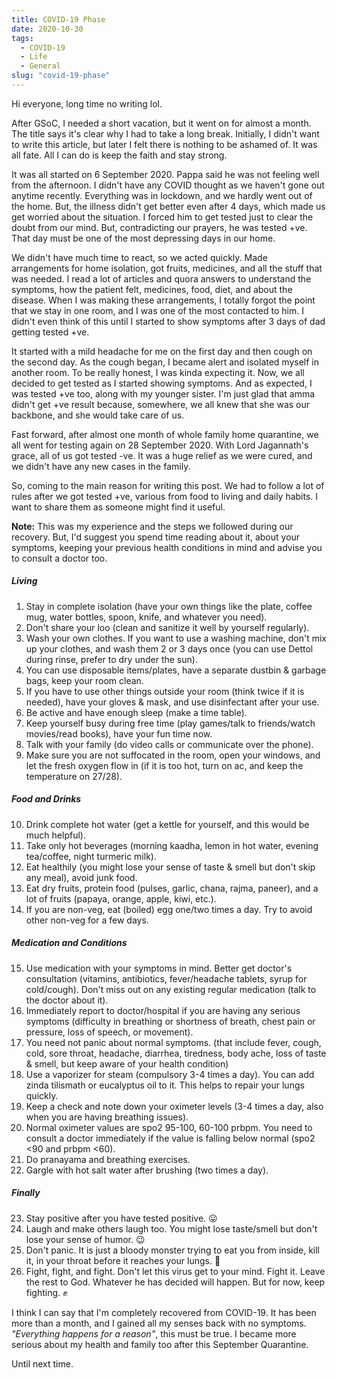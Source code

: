 ```yaml
---
title: COVID-19 Phase
date: 2020-10-30
tags: 
  - COVID-19
  - Life
  - General
slug: "covid-19-phase"
---
```


Hi everyone, long time no writing lol.

After GSoC, I needed a short vacation, but it went on for almost a month. The title says it's clear why I had to take a long break. Initially, I didn't want to write this article, but later I felt there is nothing to be ashamed of. It was all fate. All I can do is keep the faith and stay strong.

It was all started on 6 September 2020. Pappa said he was not feeling well from the afternoon. I didn't have any COVID thought as we haven't gone out anytime recently. Everything was in lockdown, and we hardly went out of the home. But, the illness didn't get better even after 4 days, which made us get worried about the situation. I forced him to get tested just to clear the doubt from our mind. But, contradicting our prayers, he was tested +ve. That day must be one of the most depressing days in our home.

We didn't have much time to react, so we acted quickly. Made arrangements for home isolation, got fruits, medicines, and all the stuff that was needed. I read a lot of articles and quora answers to understand the symptoms, how the patient felt, medicines, food, diet, and about the disease. When I was making these arrangements, I totally forgot the point that we stay in one room, and I was one of the most contacted to him. I didn't even think of this until I started to show symptoms after 3 days of dad getting tested +ve.

It started with a mild headache for me on the first day and then cough on the second day. As the cough began, I became alert and isolated myself in another room. To be really honest, I was kinda expecting it. Now, we all decided to get tested as I started showing symptoms. And as expected, I was tested +ve too, along with my younger sister. I'm just glad that amma didn't get +ve result because, somewhere, we all knew that she was our backbone, and she would take care of us.

Fast forward, after almost one month of whole family home quarantine, we all went for testing again on 28 September 2020. With Lord Jagannath's grace, all of us got tested -ve. It was a huge relief as we were cured, and we didn't have any new cases in the family.

So, coming to the main reason for writing this post. We had to follow a lot of rules after we got tested +ve, various from food to living and daily habits. I want to share them as someone might find it useful.

**Note:** This was my experience and the steps we followed during our recovery. But, I'd suggest you spend time reading about it, about your symptoms, keeping your previous health conditions in mind and advise you to consult a doctor too.

##### Living

1. Stay in complete isolation (have your own things like the plate, coffee mug, water bottles, spoon, knife, and whatever you need).
2. Don't share your loo (clean and sanitize it well by yourself regularly).
3. Wash your own clothes. If you want to use a washing machine, don't mix up your clothes, and wash them 2 or 3 days once (you can use Dettol during rinse, prefer to dry under the sun).
4. You can use disposable items/plates, have a separate dustbin & garbage bags, keep your room clean.
5. If you have to use other things outside your room (think twice if it is needed), have your gloves & mask, and use disinfectant after your use.
6. Be active and have enough sleep (make a time table).
7. Keep yourself busy during free time (play games/talk to friends/watch movies/read books), have your fun time now.
8. Talk with your family (do video calls or communicate over the phone).
9. Make sure you are not suffocated in the room, open your windows, and let the fresh oxygen flow in (if it is too hot, turn on ac, and keep the temperature on 27/28).

##### Food and Drinks

10. Drink complete hot water (get a kettle for yourself, and this would be much helpful).
11. Take only hot beverages (morning kaadha, lemon in hot water, evening tea/coffee, night turmeric milk).
12. Eat healthily (you might lose your sense of taste & smell but don't skip any meal), avoid junk food.
13. Eat dry fruits, protein food (pulses, garlic, chana, rajma, paneer), and a lot of fruits (papaya, orange, apple, kiwi, etc.).
14. If you are non-veg, eat (boiled) egg one/two times a day. Try to avoid other non-veg for a few days.

##### Medication and Conditions

15. Use medication with your symptoms in mind. Better get doctor's consultation (vitamins, antibiotics, fever/headache tablets, syrup for cold/cough). Don't miss out on any existing regular medication (talk to the doctor about it).
16. Immediately report to doctor/hospital if you are having any serious symptoms (difficulty in breathing or shortness of breath, chest pain or pressure, loss of speech, or movement).
17. You need not panic about normal symptoms. (that include fever, cough, cold, sore throat, headache, diarrhea, tiredness, body ache, loss of taste & smell, but keep aware of your health condition)
18. Use a vaporizer for steam (compulsory 3-4 times a day). You can add zinda tilismath or eucalyptus oil to it. This helps to repair your lungs quickly.
19. Keep a check and note down your oximeter levels (3-4 times a day, also when you are having breathing issues).
20. Normal oximeter values are spo2 95-100, 60-100 prbpm. You need to consult a doctor immediately if the value is falling below normal (spo2 <90 and prbpm <60).
21. Do pranayama and breathing exercises.
22. Gargle with hot salt water after brushing (two times a day).

##### Finally

23. Stay positive after you have tested positive. 😛
24. Laugh and make others laugh too. You might lose taste/smell but don't lose your sense of humor. 😉
25. Don't panic. It is just a bloody monster trying to eat you from inside, kill it, in your throat before it reaches your lungs. 💪
26. Fight, fight, and fight. Don't let this virus get to your mind. Fight it. Leave the rest to God. Whatever he has decided will happen. But for now, keep fighting. ✊

I think I can say that I'm completely recovered from COVID-19. It has been more than a month, and I gained all my senses back with no symptoms. *"Everything happens for a reason"*, this must be true. I became more serious about my health and family too after this September Quarantine.

Until next time.
